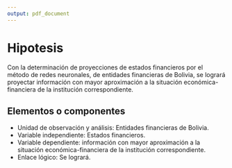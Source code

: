 ```yaml
---
output: pdf_document
---
```


# Hipotesis

Con la determinación de proyecciones de estados financieros por el método de redes neuronales, de entidades financieras de Bolivia, se logrará proyectar información con mayor aproximación a la situación económica-financiera de la institución correspondiente.

## Elementos o componentes

- Unidad de observación y análisis: Entidades financieras de Bolivia.
- Variable independiente: Estados financieros.
- Variable dependiente: información con mayor aproximación a la situación económica-financiera de la institución correspondiente.
- Enlace lógico: Se logrará.
